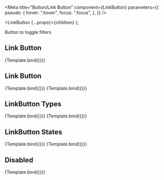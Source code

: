 

<Meta
  title="Button/Link Button"
  component={LinkButton}
  parameters={{
    pseudo: {
      hover: ".hover",
      focus: ".focus",
    },
  }}
/>

  <LinkButton {...props}>{children}</LinkButton>
);

<Canvas columns={1} withSource="open" withToolbar>
  <Title>Link Button</Title>
  <Subtitle>Button to toggle filters</Subtitle>

  <h2>Link Button</h2>
  <Story
    name="Link Button Large"
    args={{
      children: "Label",
      size: "large",
      type: "internal",
    }}
  >
    {Template.bind({})}
  </Story>
  <h2>Link Button</h2>
  <Story
    name="Link Button Medium"
    args={{
      children: "Label",
      size: "medium",
      type: "internal",
    }}
  >
    {Template.bind({})}
  </Story>
  <Story
    name="Link Button Small"
    args={{
      children: "Label",
      size: "small",
      type: "internal",
    }}
  >
    {Template.bind({})}
  </Story>

  <h2>LinkButton Types</h2>
  <Story
    name="Link Button Left"
    args={{
      children: "Label",
      size: "large",
      type: "internal",
      left: true,
    }}
  >
    {Template.bind({})}
  </Story>
  <Story
    name="Link Button External"
    args={{
      children: "Label",
      size: "large",
      type: "external",
    }}
  >
    {Template.bind({})}
  </Story>

  <h2>LinkButton States</h2>
  <Story
    name="Link Button Hover"
    args={{
      className: "hover",
      children: "Label",
      size: "large",
      type: "internal",
    }}
  >
    {Template.bind({})}
  </Story>
  <Story
    name="Link Button Focus"
    args={{
      className: "focus",
      children: "Label",
      size: "large",
      type: "internal",
    }}
  >
    {Template.bind({})}
  </Story>

  <h2>Disabled</h2>
  <Story
    name="Link Button Disabled"
    args={{
      children: "Label",
      size: "large",
      type: "internal",
      disabled: true,
    }}
  >
    {Template.bind({})}
  </Story>
</Canvas>
